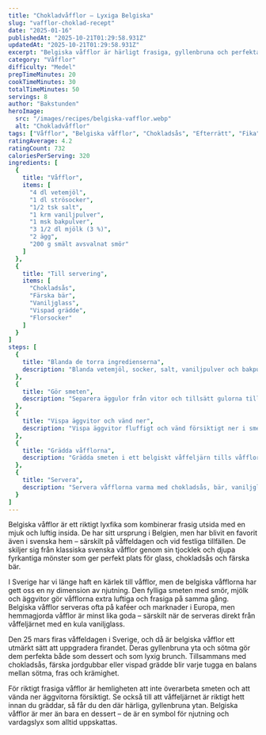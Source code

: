 ```yaml
---
title: "Chokladvåfflor – Lyxiga Belgiska"
slug: "vafflor-choklad-recept"
date: "2025-01-16"
publishedAt: "2025-10-21T01:29:58.931Z"
updatedAt: "2025-10-21T01:29:58.931Z"
excerpt: "Belgiska våfflor är härligt frasiga, gyllenbruna och perfekta att njuta med glass, bär eller chokladsås. Ett enkelt recept för lyxig fika eller våffeldagen! Perfekt till helgen!"
category: "Våfflor"
difficulty: "Medel"
prepTimeMinutes: 20
cookTimeMinutes: 30
totalTimeMinutes: 50
servings: 8
author: "Bakstunden"
heroImage:
  src: "/images/recipes/belgiska-vafflor.webp"
  alt: "Chokladvåfflor"
tags: ["Våfflor", "Belgiska våfflor", "Chokladsås", "Efterrätt", "Fika"]
ratingAverage: 4.2
ratingCount: 732
caloriesPerServing: 320
ingredients: [
  {
    title: "Våfflor",
    items: [
      "4 dl vetemjöl",
      "1 dl strösocker",
      "1/2 tsk salt",
      "1 krm vaniljpulver",
      "1 msk bakpulver",
      "3 1/2 dl mjölk (3 %)",
      "2 ägg",
      "200 g smält avsvalnat smör"
    ]
  },
  {
    title: "Till servering",
    items: [
      "Chokladsås",
      "Färska bär",
      "Vaniljglass",
      "Vispad grädde",
      "Florsocker"
    ]
  }
]
steps: [
  {
    title: "Blanda de torra ingredienserna",
    description: "Blanda vetemjöl, socker, salt, vaniljpulver och bakpulver i en stor bunke."
  },
  {
    title: "Gör smeten",
    description: "Separera äggulor från vitor och tillsätt gulorna tillsammans med mjölk. Rör till en jämn smet och blanda sedan i det smälta, avsvalnade smöret."
  },
  {
    title: "Vispa äggvitor och vänd ner",
    description: "Vispa äggvitor fluffigt och vänd försiktigt ner i smeten för extra luftiga våfflor."
  },
  {
    title: "Grädda våfflorna",
    description: "Grädda smeten i ett belgiskt våffeljärn tills våfflorna är gyllenbruna och frasiga."
  },
  {
    title: "Servera",
    description: "Servera våfflorna varma med chokladsås, bär, vaniljglass eller vispad grädde. Pudra gärna över lite florsocker."
  }
]
---
```


Belgiska våfflor är ett riktigt lyxfika som kombinerar frasig utsida med en mjuk och luftig insida. De har sitt ursprung i Belgien, men har blivit en favorit även i svenska hem – särskilt på våffeldagen och vid festliga tillfällen. De skiljer sig från klassiska svenska våfflor genom sin tjocklek och djupa fyrkantiga mönster som ger perfekt plats för glass, chokladsås och färska bär.

I Sverige har vi länge haft en kärlek till våfflor, men de belgiska våfflorna har gett oss en ny dimension av njutning. Den fylliga smeten med smör, mjölk och äggvitor gör våfflorna extra luftiga och frasiga på samma gång. Belgiska våfflor serveras ofta på kaféer och marknader i Europa, men hemmagjorda våfflor är minst lika goda – särskilt när de serveras direkt från våffeljärnet med en kula vaniljglass.

Den 25 mars firas våffeldagen i Sverige, och då är belgiska våfflor ett utmärkt sätt att uppgradera firandet. Deras gyllenbruna yta och sötma gör dem perfekta både som dessert och som lyxig brunch. Tillsammans med chokladsås, färska jordgubbar eller vispad grädde blir varje tugga en balans mellan sötma, fras och krämighet.

För riktigt frasiga våfflor är hemligheten att inte överarbeta smeten och att vända ner äggvitorna försiktigt. Se också till att våffeljärnet är riktigt hett innan du gräddar, så får du den där härliga, gyllenbruna ytan. Belgiska våfflor är mer än bara en dessert – de är en symbol för njutning och vardagslyx som alltid uppskattas.
